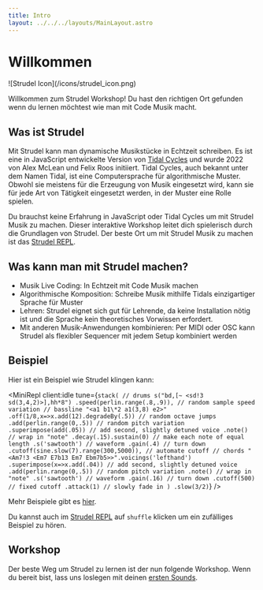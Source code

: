 ```yaml
---
title: Intro
layout: ../../../layouts/MainLayout.astro
---
```



# Willkommen

<div className="w-32 animate-pulse md:float-right ml-8">![Strudel Icon](/icons/strudel_icon.png)</div>

Willkommen zum Strudel Workshop!
Du hast den richtigen Ort gefunden wenn du lernen möchtest wie man mit Code Musik macht.

## Was ist Strudel

Mit Strudel kann man dynamische Musikstücke in Echtzeit schreiben.
Es ist eine in JavaScript entwickelte Version von [Tidal Cycles](https://tidalcycles.org/) und wurde 2022 von Alex McLean und Felix Roos initiiert.
Tidal Cycles, auch bekannt unter dem Namen Tidal, ist eine Computersprache für algorithmische Muster.
Obwohl sie meistens für die Erzeugung von Musik eingesetzt wird, kann sie für jede Art von Tätigkeit eingesetzt werden,
in der Muster eine Rolle spielen.

Du brauchst keine Erfahrung in JavaScript oder Tidal Cycles um mit Strudel Musik zu machen.
Dieser interaktive Workshop leitet dich spielerisch durch die Grundlagen von Strudel.
Der beste Ort um mit Strudel Musik zu machen ist das [Strudel REPL](https://strudel.cc/).

## Was kann man mit Strudel machen?

- Musik Live Coding: In Echtzeit mit Code Musik machen
- Algorithmische Komposition: Schreibe Musik mithilfe Tidals einzigartiger Sprache für Muster
- Lehren: Strudel eignet sich gut für Lehrende, da keine Installation nötig ist und die Sprache kein theoretisches Vorwissen erfordert.
- Mit anderen Musik-Anwendungen kombinieren: Per MIDI oder OSC kann Strudel als flexibler Sequencer mit jedem Setup kombiniert werden

## Beispiel

Hier ist ein Beispiel wie Strudel klingen kann:

<MiniRepl
  client:idle
  tune={`stack(
  // drums
  s("bd,[~ <sd!3 sd(3,4,2)>],hh*8")
  .speed(perlin.range(.8,.9)), // random sample speed variation
  // bassline
  "<a1 b1\*2 a1(3,8) e2>" 
  .off(1/8,x=>x.add(12).degradeBy(.5)) // random octave jumps
  .add(perlin.range(0,.5)) // random pitch variation
  .superimpose(add(.05)) // add second, slightly detuned voice
  .note() // wrap in "note"
  .decay(.15).sustain(0) // make each note of equal length
  .s('sawtooth') // waveform
  .gain(.4) // turn down
  .cutoff(sine.slow(7).range(300,5000)), // automate cutoff
  // chords
  "<Am7!3 <Em7 E7b13 Em7 Ebm7b5>>".voicings('lefthand') 
  .superimpose(x=>x.add(.04)) // add second, slightly detuned voice
  .add(perlin.range(0,.5)) // random pitch variation
  .note() // wrap in "note"
  .s('sawtooth') // waveform
  .gain(.16) // turn down
  .cutoff(500) // fixed cutoff
  .attack(1) // slowly fade in
)
.slow(3/2)`}
/>

Mehr Beispiele gibt es [hier](/examples).

Du kannst auch im [Strudel REPL](https://strudel.cc/) auf `shuffle` klicken um ein zufälliges Beispiel zu hören.

## Workshop

Der beste Weg um Strudel zu lernen ist der nun folgende Workshop.
Wenn du bereit bist, lass uns loslegen mit deinen [ersten Sounds](/de/workshop/first-sounds).
